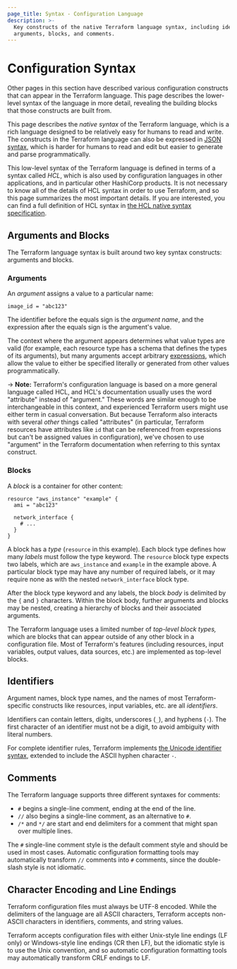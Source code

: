 ```yaml
---
page_title: Syntax - Configuration Language
description: >-
  Key constructs of the native Terraform language syntax, including identifiers,
  arguments, blocks, and comments.
---
```


# Configuration Syntax

Other pages in this section have described various configuration constructs
that can appear in the Terraform language. This page describes the lower-level
syntax of the language in more detail, revealing the building blocks that
those constructs are built from.

This page describes the _native syntax_ of the Terraform language, which is
a rich language designed to be relatively easy for humans to read and write.
The constructs in the Terraform language can also be expressed in
[JSON syntax](/terraform/language/syntax/json), which is harder for humans
to read and edit but easier to generate and parse programmatically.

This low-level syntax of the Terraform language is defined in terms of a
syntax called _HCL_, which is also used by configuration languages in
other applications, and in particular other HashiCorp products.
It is not necessary to know all of the details of HCL syntax in
order to use Terraform, and so this page summarizes the most important
details. If you are interested, you can find a full definition of HCL
syntax in
[the HCL native syntax specification](https://github.com/hashicorp/hcl/blob/main/hclsyntax/spec.md).

## Arguments and Blocks

The Terraform language syntax is built around two key syntax constructs:
arguments and blocks.

### Arguments

An _argument_ assigns a value to a particular name:

```hcl
image_id = "abc123"
```

The identifier before the equals sign is the _argument name_, and the expression
after the equals sign is the argument's value.

The context where the argument appears determines what value types are valid
(for example, each resource type has a schema that defines the types of its
arguments), but many arguments accept arbitrary
[expressions](/terraform/language/expressions), which allow the value to
either be specified literally or generated from other values programmatically.

-> **Note:** Terraform's configuration language is based on a more general
language called HCL, and HCL's documentation usually uses the word "attribute"
instead of "argument." These words are similar enough to be interchangeable in
this context, and experienced Terraform users might use either term in casual
conversation. But because Terraform also interacts with several _other_ things
called "attributes" (in particular, Terraform resources have attributes like
`id` that can be referenced from expressions but can't be assigned values in
configuration), we've chosen to use "argument" in the Terraform documentation
when referring to this syntax construct.

### Blocks

A _block_ is a container for other content:

```hcl
resource "aws_instance" "example" {
  ami = "abc123"

  network_interface {
    # ...
  }
}
```

A block has a _type_ (`resource` in this example). Each block type defines
how many _labels_ must follow the type keyword. The `resource` block type
expects two labels, which are `aws_instance` and `example` in the example above.
A particular block type may have any number of required labels, or it may
require none as with the nested `network_interface` block type.

After the block type keyword and any labels, the block _body_ is delimited
by the `{` and `}` characters. Within the block body, further arguments
and blocks may be nested, creating a hierarchy of blocks and their associated
arguments.

The Terraform language uses a limited number of _top-level block types,_ which
are blocks that can appear outside of any other block in a configuration file.
Most of Terraform's features (including resources, input variables, output
values, data sources, etc.) are implemented as top-level blocks.

## Identifiers

Argument names, block type names, and the names of most Terraform-specific
constructs like resources, input variables, etc. are all _identifiers_.

Identifiers can contain letters, digits, underscores (`_`), and hyphens (`-`).
The first character of an identifier must not be a digit, to avoid ambiguity
with literal numbers.

For complete identifier rules, Terraform implements
[the Unicode identifier syntax](http://unicode.org/reports/tr31/), extended to
include the ASCII hyphen character `-`.

## Comments

The Terraform language supports three different syntaxes for comments:

* `#` begins a single-line comment, ending at the end of the line.
* `//` also begins a single-line comment, as an alternative to `#`.
* `/*` and `*/` are start and end delimiters for a comment that might span
  over multiple lines.

The `#` single-line comment style is the default comment style and should be
used in most cases. Automatic configuration formatting tools may automatically
transform `//` comments into `#` comments, since the double-slash style is
not idiomatic.

## Character Encoding and Line Endings

Terraform configuration files must always be UTF-8 encoded. While the
delimiters of the language are all ASCII characters, Terraform accepts
non-ASCII characters in identifiers, comments, and string values.

Terraform accepts configuration files with either Unix-style line endings
(LF only) or Windows-style line endings (CR then LF), but the idiomatic style
is to use the Unix convention, and so automatic configuration formatting tools
may automatically transform CRLF endings to LF.
